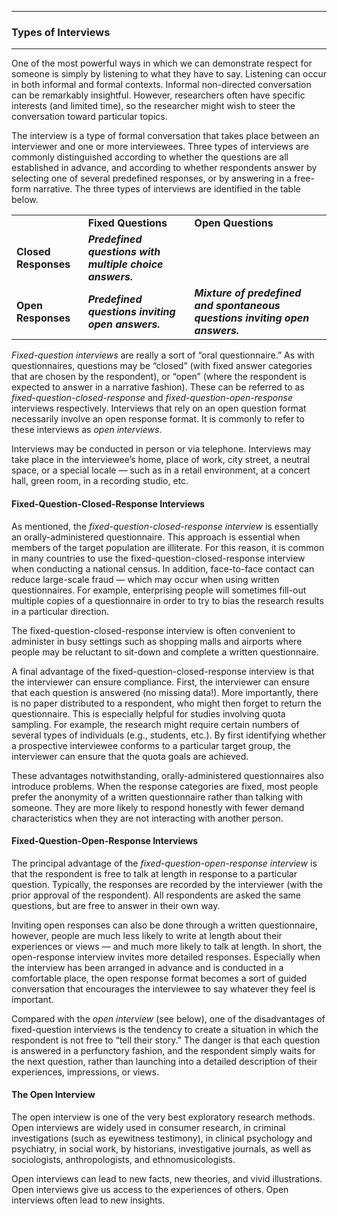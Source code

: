 

------------------------------------------------------------------------

### Types of Interviews

------------------------------------------------------------------------

One of the most powerful ways in which we can demonstrate respect
for someone is simply by listening to what they have to say.
Listening can occur in both informal and formal contexts. Informal
non-directed conversation can be remarkably insightful. However,
researchers often have specific interests (and limited time), so the
researcher might wish to steer the conversation toward particular
topics.

The interview is a type of formal conversation that takes place
between an interviewer and one or more interviewees. Three types of
interviews are commonly distinguished according to whether the
questions are all established in advance, and according to whether
respondents answer by selecting one of several predefined responses,
or by answering in a free-form narrative. The three types of
interviews are identified in the table below.

  ---------------------- ---------------------------------------------------------- ------------------------------------------------------------------------------
                         **Fixed Questions**                                        **Open Questions**
  **Closed Responses**   ***Predefined questions with multiple choice answers.***   
  **Open Responses**     ***Predefined questions inviting open answers.***          ***Mixture of predefined and spontaneous questions inviting open answers.***
  ---------------------- ---------------------------------------------------------- ------------------------------------------------------------------------------

*Fixed-question interviews* are really a sort of "oral
questionnaire." As with questionnaires, questions may be "closed"
(with fixed answer categories that are chosen by the respondent), or
"open" (where the respondent is expected to answer in a narrative
fashion). These can be referred to as
*fixed-question-closed-response* and *fixed-question-open-response*
interviews respectively. Interviews that rely on an open question
format necessarily involve an open response format. It is commonly
to refer to these interviews as *open interviews*.

Interviews may be conducted in person or via telephone. Interviews
may take place in the interviewee's home, place of work, city
street, a neutral space, or a special locale --- such as in a retail
environment, at a concert hall, green room, in a recording studio,
etc.

#### Fixed-Question-Closed-Response Interviews

As mentioned, the *fixed-question-closed-response interview* is
essentially an orally-administered questionnaire. This approach is
essential when members of the target population are illiterate. For
this reason, it is common in many countries to use the
fixed-question-closed-response interview when conducting a national
census. In addition, face-to-face contact can reduce large-scale
fraud --- which may occur when using written questionnaires. For
example, enterprising people will sometimes fill-out multiple copies
of a questionnaire in order to try to bias the research results in a
particular direction.

The fixed-question-closed-response interview is often convenient to
administer in busy settings such as shopping malls and airports
where people may be reluctant to sit-down and complete a written
questionnaire.

A final advantage of the fixed-question-closed-response interview is
that the interviewer can ensure compliance. First, the interviewer
can ensure that each question is answered (no missing data!). More
importantly, there is no paper distributed to a respondent, who
might then forget to return the questionnaire. This is especially
helpful for studies involving quota sampling. For example, the
research might require certain numbers of several types of
individuals (e.g., students, etc.). By first identifying whether a
prospective interviewee conforms to a particular target group, the
interviewer can ensure that the quota goals are achieved.

These advantages notwithstanding, orally-administered questionnaires
also introduce problems. When the response categories are fixed,
most people prefer the anonymity of a written questionnaire rather
than talking with someone. They are more likely to respond honestly
with fewer demand characteristics when they are not interacting with
another person.

#### Fixed-Question-Open-Response Interviews

The principal advantage of the *fixed-question-open-response
interview* is that the respondent is free to talk at length in
response to a particular question. Typically, the responses are
recorded by the interviewer (with the prior approval of the
respondent). All respondents are asked the same questions, but are
free to answer in their own way.

Inviting open responses can also be done through a written
questionnaire, however, people are much less likely to write at
length about their experiences or views --- and much more likely to
talk at length. In short, the open-response interview invites more
detailed responses. Especially when the interview has been arranged
in advance and is conducted in a comfortable place, the open
response format becomes a sort of guided conversation that
encourages the interviewee to say whatever they feel is important.

Compared with the *open interview* (see below), one of the
disadvantages of fixed-question interviews is the tendency to create
a situation in which the respondent is not free to "tell their
story." The danger is that each question is answered in a
perfunctory fashion, and the respondent simply waits for the next
question, rather than launching into a detailed description of their
experiences, impressions, or views.

#### The Open Interview

The open interview is one of the very best exploratory research
methods. Open interviews are widely used in consumer research, in
criminal investigations (such as eyewitness testimony), in clinical
psychology and psychiatry, in social work, by historians,
investigative journals, as well as sociologists, anthropologists,
and ethnomusicologists.

Open interviews can lead to new facts, new theories, and vivid
illustrations. Open interviews give us access to the experiences of
others. Open interviews often lead to new insights.




